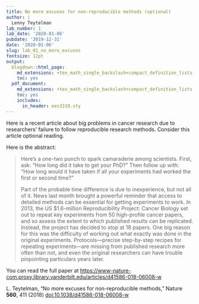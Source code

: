 ```yaml
---
title: No more excuses for non-reproducible methods (optional)
author: |
  Lenny Teytelman
lab_number: 1
lab_date: '2020-01-06'
pubdate: '2019-12-31'
date: '2020-01-06'
slug: lab_01_no_more_excuses
fontsize: 12pt
output:
  blogdown::html_page:
    md_extensions: +tex_math_single_backslash+compact_definition_lists
    toc: yes
  pdf_document:
    md_extensions: +tex_math_single_backslash+compact_definition_lists
    toc: yes
    includes:
      in_header: ees3310.sty
---
```

Here is a recent article about big problems in cancer research due to researchers' failure to follow reproducible research methods. Consider this article optional reading.

Here is the abstract:

> Here's a one-two punch to spark camaraderie among scientists. First, ask: "How long did it take to get your PhD?" Then follow up with: "How long would it have taken if all your experiments had worked the first or second time?"
>
> Part of the probable time difference is due to inexperience, but not all of it. News last month brought a powerful reminder that access to detailed methods can be essential for getting experiments to work. In 2013, the US $1.6-million Reproducibility Project: Cancer Biology set out to repeat key experiments from 50 high-profile cancer papers, and so assess the extent to which published results can be replicated. Instead, the project has decided to stop at 18 papers. One big reason for this was the difficulty of working out what exactly was done in the original experiments. Protocols---precise step-by-step recipes for repeating experiments---are missing from published research more often than not, and even the original researchers can have trouble pinpointing particulars years later.

You can read the full paper at <https://www-nature-com.proxy.library.vanderbilt.edu/articles/d41586-018-06008-w>

L. Teytelman, "No more excuses for non-reproducible methods," Nature **560**, 411 (2018) [doi:10.1038/d41586-018-06008-w](https://doi.org/10.1038/d41586-018-06008-w)

